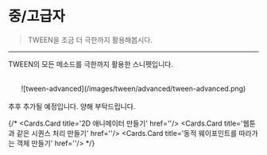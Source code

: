 
# 중/고급자

> TWEEN을 조금 더 극한까지 활용해봅시다.

---

TWEEN의 모든 메소드를 극한까지 활용한 스니펫입니다.

<br/>
<center>![tween-advanced](/images/tween/advanced/tween-advanced.png) </center>
<br/>

<Callout emoji="🙏">
  추후 추가될 예정입니다. 양해 부탁드립니다.
</Callout>

{/*
<Cards>
    <Cards.Card title='2D 애니메이터 만들기' href=''/>
    <Cards.Card title='웹툰과 같은 시퀀스 처리 만들기' href=''/>
    <Cards.Card title='동적 웨이포인트를 따라가는 객체 만들기' href=''/>
</Cards>
*/}

